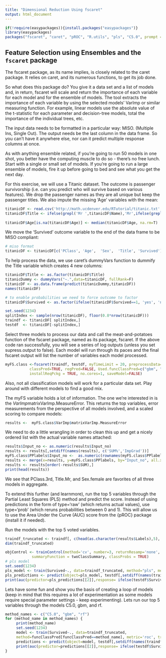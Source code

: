 ```yaml
---
title: "Dimensional Reduction Using fscaret"
output: html_document
---
```


```r
if(!require(easypackages)){install.packages("easypackages")}
library(easypackages)
packages("fscaret", "caret", "pROC", "R.utils", "pls", "C5.0", prompt = FALSE)
```

## Feature Selection using Ensembles and the `fscaret` package 

The fscaret package, as its name implies, is closely related to the caret package. It relies on caret, and its numerous functions, to get its job done. 

So what does this package do? You give it a data set and a list of models and, in return, fscaret will scale and return the importance of each variable for each model and for the ensemble of models. The tool extracts the importance of each variable by using the selected models' VarImp or similar measuring function. For example, linear models use the absolute value of the t-statistic for each parameter and decision-tree models, total the importance of the individual trees, etc.

The input data needs to be formatted in a particular way: MISO. (Multiple Ins, Single Out). The output
needs be the last column in the data frame. So you can't have it anywhere else, nor can it predict multiple response columns at once. 

As with anything ensemble related, if you're going to run 50 models in one shot, you better have the computing muscle to do so - there's no free lunch. Start with a single or small set of models. If you're going to run a large ensemble of models, fire it up before going to bed and see what you get the next day. 

For this exercise, we will use a Titanic dataset. The outcome is passenger survivorship (i.e. can you predict who will survive based on various features). We drop the passenger names as they are all unique but keep the passenger titles. We also impute the missing 'Age' variables with the mean:

```r
titanicDF <- read.csv('http://math.ucdenver.edu/RTutorial/titanic.txt',sep='\t')
titanicDF$Title <- ifelse(grepl('Mr ',titanicDF$Name),'Mr',ifelse(grepl('Mrs ',titanicDF$Name),'Mrs',ifelse(grepl('Miss',titanicDF$Name),'Miss','Nothing')))
 
titanicDF$Age[is.na(titanicDF$Age)] <- median(titanicDF$Age, na.rm=T)
```

We move the 'Survived' outcome variable to the end of the data frame to be MISO compliant:

```r
# miso format 
titanicDF <- titanicDF[c('PClass', 'Age',  'Sex',  'Title', 'Survived')]
```

To help process the data, we use caret's dummyVars function to dummify the Title variable which creates 4 new columns:

```r
titanicDF$Title <- as.factor(titanicDF$Title) 
titanicDummy <- dummyVars("~.",data=titanicDF, fullRank=F)
titanicDF <- as.data.frame(predict(titanicDummy,titanicDF)) 
names(titanicDF)

# to enable probabilities we need to force outcome to factor 
titanicDF$Survived <- as.factor(ifelse(titanicDF$Survived==1, 'yes', 'no'))

set.seed(1234) 
splitIndex <- sample(nrow(titanicDF), floor(0.8*nrow(titanicDF))) 
traindf <- titanicDF[ splitIndex,] 
testdf  <- titanicDF[-splitIndex,]
```

Select three models to process our data and call the meat-and-potatoes function of the fscaret package, named as its package, fscaret.  If the above code ran successfully, you will see a series of log outputs (unless you set supress.output to false). Each model will run through its paces and the final fscaret output will list the number of variables each model processed.

```r
myFS.class <-fscaret(traindf, testdf, myTimeLimit = 20, preprocessData=TRUE, with.labels=TRUE, 
           classPred=TRUE, regPred=FALSE, Used.funcClassPred=c("gbm", "rpart", "pls"), supress.output=FALSE, 
           installReqPckg = TRUE, no.cores=1, saveModel=FALSE)
```

Also, not all classification models will work for a particular data set. Play around with different models to find a good mix. 

The myFS variable holds a lot of information. The one we're interested in is the $VarImp$matrixVarImp.MeasureError. This returns the top variables, error measurements from the perspective of all models involved, and a scaled scoring to compare models:

```r
results <-  myFS.class$VarImp$matrixVarImp.MeasureError
```

We need to do a little wrangling in order to clean this up and get a nicely ordered list with the actual variable names attached:

```r
results$Input_no <- as.numeric(results$Input_no) 
results <- results[,setdiff(names(results), c('SUM%','ImpGrad'))] 
myFS.class$PPlabels$Input_no <-  as.numeric(rownames(myFS.class$PPlabels)) 
results <- merge(x=results, y=myFS.class$PPlabels, by="Input_no", all.x=T) 
results <- results[order(-results$SUM),] 
print(head(results))
```

We see that PClass.3rd, Title.Mr, and Sex.female are favorites of all three models in aggregate. 

To extend this further (and learnmore), run the top 5 variables through the Partial Least Squares (PLS) method and predict the score. Instead of using predictions in the form of type='raw' (which returns actual values), use type='prob' (which reruns probabilities between 0 and 1). This will allow us to use the Area Under the Curve (AUC) score from the {pROC} package (install it if needed). 

Run the models with the top 5 voted variables.

```r
traindf_truncated <- traindf[, c(head(as.character(results$Labels),5), 'Survived')] 
dim(traindf_truncated)
```

```r
objControl <- trainControl(method='cv', number=3, returnResamp='none', 
            summaryFunction = twoClassSummary, classProbs = TRUE)
# pls model 
set.seed(1234) 
pls_model <- train(Survived~., data=traindf_truncated, method="pls", metric='roc', trControl=objControl) 
pls_predictions <- predict(object=pls_model, testdf[,setdiff(names(traindf_truncated), 'Survived')], type='prob') 
print(auc(predictor=pls_predictions[[2]],response= ifelse(testdf$Survived=='yes',1,0)))
```

Lets have some fun and show you the basis of creating a loop of models (keep in mind that this requires a lot of experimentation as some models require special parameter settings - keep experimenting). Lets run our top 5 variables through the models C5.0, gbm, and rf.

```r
method_names <- c("C5.0", "gbm", "rf") 
for (method_name in method_names) {
     print(method_name)
     set.seed(1234)
     model <- train(Survived~., data=traindf_truncated,
     method=funcClassPred[funcClassPred==method_name], metric='roc', trControl=objControl)
     predictions <- predict(object=model, testdf[,setdiff(names(traindf_truncated), 'Survived')], type='prob')
     print(auc(predictor=predictions[[2]],response= ifelse(testdf$Survived=='yes',1,0)))
}
```

